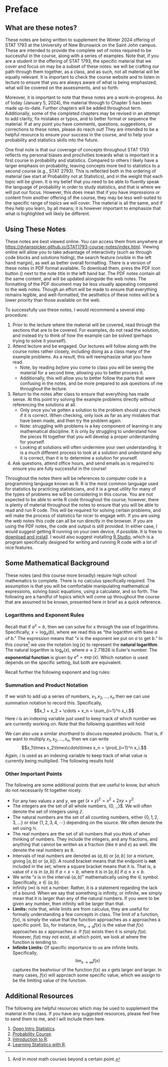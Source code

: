 # Preface {.unnumbered}

## What are these notes?
These notes are being written to supplement the Winter 2024 offering of STAT 1793 at the University of New Brunswick on the Saint John campus. These are intended to provide the complete set of notes required to be successful in the course, along with a series of examples. Note that, if you are a student in the offering of STAT 1793, the specific material that we cover and focus on may be a subset of these notes: we will be crafting our path through them together, as a class, and as such, not all material will be equally relevant. It is important to check the course website and to listen in lecture to ensure that you are always aware of what is being emphasized, what will be covered on the assessments, and so forth.

Moreover, it is important to note that these notes are a work-in-progress. As of today (January 5, 2024), the material through to Chapter 5 has been made up-to-date. Further chapters will be added throughout term. Additionally, some of the completed chapters may be revised in an attempt to add clarity, fix mistakes or typos, and to better format or sequence the material. If at any point you have comments, questions, suggestions, or corrections to these notes, please do reach out! They are intended to be a helpful resource to ensure your success in the course, and to help your probability and statistics skills into the future.

One final note is that our coverage of concepts throughout STAT 1793 reflects my personal biases and proclivities towards what is important in a first course in probability and statistics. Compared to others I likely have a larger emphasis on probability, leaving concepts more tied to statistics to a second course (e.g., STAT 2793). This is reflected both in the ordering of material (we start at Probability not at Statistics), and in the weight that each topic will be given. It is my belief that you need to be able to fluently speak the language of probability in order to study statistics, and that is where we will put our focus. However, this does mean that if you have impressions or content from another offering of the course, they may be less well-suited to the specific range of topics we will cover. The material is all the same, and if they help you learn, by all means; it is however important to emphasize that what is highlighted will likely be different.

## Using These Notes 
These notes are best viewed online. You can access them from anywhere at [https://dylanspicker.github.io/STAT1793-course-notes/index.html](https://dylanspicker.github.io/STAT1793-course-notes/index.html). Viewing online will allow you to take advantage of interactivity (such as through code blocks and solutions hiding), the search feature (visible in the left hand margin), as well as better overall formatting. There is a version of these notes in PDF format available. To download them, press the PDF icon button (<i class="bi bi-file-pdf"></i>) next to the note title in the left hand bar. The PDF notes contain all the same content, and will be updated alongside the web notes. The formatting of the PDF document may be less visually appealing compared to the web notes. Though an effort will be made to ensure that everything remains legible, and well-formatted, the aesthetics of these notes will be a lower priority than those available on the web.

To successfully use these notes, I would recommend a several step procedure:

1. Prior to the lecture where the material will be covered, read through the sections that are to be covered. For examples, do not read the solution, and instead try to think of how the example can be solved (perhaps trying to solve it yourself).
2. Attend lecture and be engaged. Our lectures will follow along with the course notes rather closely, including doing as a class many of the example problems. As a result, this will reemphasize what you have read.
    * Note, by reading *before* you come to class you will be seeing the material for a second time, allowing you to better process it. 
    * Additionally, this will allow you to better follow the parts that were confusing in the notes, and be more prepared to ask questions of me throughout the lecture.
3. Return to the notes after class to ensure that everything has made sense. At this point try solving the example problems directly without referencing the solutions at all.
    * Only once you've gotten a solution to the problem should you check if it is correct. When checking, only look as far as any mistakes that have been made, and then try the problem again.
    * Note: struggling with problems is a key component of learning in any mathematical discipline. It is only by struggling to understand how the pieces fit together that you will develop a proper understanding for yourself.
    * Looking at solutions will often undermine your own understanding. It is a much different process to look at a solution and understand why it is correct, than it is to determine a solution for yourself.
4. Ask questions, attend office hours, and send emails as is required to ensure you are fully successful in the course!

Throughout the notes there will be references to computer code in a programming language known as R. R is the most common language used for statistics by practicing statisticians, and it is a great utility for many of the types of problems we will be considering in this course. You are not expected to be able to write R code throughout the course, however, there is plenty of material throughout the notes to ensure that you will be able to read and run R code. This will be required for solving certain problems, and will make the process of statistics far nicer to engage with. If you are using the web notes this code can all be run directly in the browser. If you are using the PDF notes, the code and output is still provided. In either case, I would suggest getting R running on your own device, if possible. It is free to [download and install](https://cran.rstudio.com/). I would also suggest installing [R Studio](https://posit.co/download/rstudio-desktop/), which is a program specifically designed for writing and running R code with a lot of nice features. 

## Some Mathematical Background
These notes (and this course more broadly) require high school mathematics to complete. There is no calculus specifically required. The assumption is that you will be comfortable manipulating mathematical expressions, solving basic equations, using a calculator, and so forth. The following are a handful of topics which will come up throughout the course that are assumed to be known, presented here in brief as a quick reference.

### Logarithms and Exponent Rules
Recall that if $a^x = b$, then we can solve for $x$ through the use of logarithms. Specifically, $x = \log_a(b)$, where we read this as "the logarithm with base $a$ of $b$." The expression means that "$x$ is the exponent we put on $a$ to get $b$." In this course^[And in most math courses beyond a certain point.] we use the notation $\log(x)$ to represent the **natural logarithm**. The natural logarithm is $\log_e(x)$, where $e \approx  2.71828$ is Euler's number. The **exponential function** is given by $e^{x} = \exp(x)$. Which notation is used depends on the specific setting, but both are equivalent. 

Recall further the following exponent and log rules:\begin{align*}
a^b\times a^c &= a^{b + c} \\
a^b\times c^b &= (ac)^b \\
a^{-b} &= \frac{1}{a^b} \\
\left(a^{b}\right)^c &= a^{bc} \\
a^0 &= 1 \\
\log(ab) &= \log(a) + \log(b) \\
\log(a^b) &= b\log(a) \\
\log(1) &= 0 \\
\log(e) &= 1.
\end{align*}

### Summation and Product Notation
If we wish to add up a series of numbers, $x_1,x_2,\dots,x_n$ then we can use summation notation to record this. Specifically, $$x_1 + x_2 + \cdots + x_n = \sum_{i=1}^n x_i.$$ Here $i$ is an indexing variable just used to keep track of which number we are currently working on. Note that the following quantities will hold \begin{align*}
    \sum_{i=1}^n (x_i + y_i) &= \sum_{i=1}^n x_i + \sum_{i=1}^n y_i \\
    \sum_{i=1}^n (x_i - y_i) &= \sum_{i=1}^n x_i - \sum_{i=1}^n y_i \\
    \sum_{i=1}^n cx_i &= c\sum_{i=1}^n x_i.
\end{align*} 

We can also use a similar shorthand to discuss repeated products. That is, if we want to multiply $x_1,x_2,\dots,x_n$, then we can write $$x_1\times x_2\times\cdots\times x_n = \prod_{i=1}^n x_i.$$ Again, $i$ is used as an indexing variable to keep track of what value is currently being multiplied. The following results hold \begin{align*}
    \prod_{i=1}^n x &= x^n \\
    \prod_{i=1}^n b^{x_i} &= b^{\sum_{i=1}^n x_i} \\
    \prod_{i=1}^n cx_i &= c^n\prod_{i=1}^n x_i.
\end{align*}

### Other Important Points
The following are some additional points that are useful to know, but which do not necessarily fit together nicely.

* For any two values $x$ and $y$, we get $(x + y)^2 = x^2 + 2xy + y^2$.
* The integers are the set of all whole numbers, \{0, \pm1,\pm2,\dots\}$. We will often denote the set of integers using $\mathbb{Z}$.
* The natural numbers are the set of all counting numbers, either $\{0,1,2,3,\dots\}$ or else $\{1,2,3,4,\cdots\}$ depending on the source. We often denote the set using $\mathbb{N}$.
* The real numbers are the set of all numbers that you think of when thinking of numbers. They include the integers, and any fractions, and anything that cannot be written as a fraction (like $\pi$ and $e$) as well. We denote the real numbers as $\mathbb{R}$.
* Intervals of real numbers are denoted as $(a,b)$ or $[a,b]$ (or a mixture, giving $[a,b)$ or $(a,b]$). A round bracket means that the endpoint is **not** included in the set, where a square bracket means that it is. That is, a value of $x$ is in $(a,b)$ if $a < x < b$, where it is in $[a,b]$ if $a \leq x \leq b$.
* We write "$x$ is in the interval $(a,b)$" mathematically using the $\in$ symbol. Specifically, $x \in (a,b)$.
* Infinity ($\infty$) is not a number. Rather, it is a statement regarding the lack of a bound. When we say that something is infinity, or infinite, we simply mean that it is larger than any of the natural numbers. If you were to be given any number, then infinity will be larger than that.
* **Limits:** note that, while limits are from calculus, they are useful for formally understanding a few concepts in class. The limit of a function, $f(x)$, is simply the value that the function approaches as $x$ approaches a specific point. So, for instance, $\lim_{x\to a} f(x)$ is the value that $f(x)$ approaches as $x$ approaches $a$. If $f(a)$ exists then it is simply $f(a)$. However, $f(a)$ may not exist, at which point, we look at where the function is tending to. 
* **Infinite Limits:** Of specific importance to us are infinite limits. Specifically, $$\lim_{x\to\infty}f(x)$$ captures the beahviour of the function $f(x)$ as $x$ gets larger and larger. In many cases, $f(x)$ will approach some specific value, which we assign to be the limiting value of the function.

## Additional Resources
The following are helpful resources which may be used to supplement the material in the class. If you have any suggested resources, please feel free to send them to me, and I will include them here.

1. [Open Intro Statistics](https://www.openintro.org/book/os/).
2. [Probability Course](https://www.probabilitycourse.com/).
3. [Introduction to R](https://bookdown.org/f_lennert/introduction-to-r/).
4. [Learning Statistics with R](https://learningstatisticswithr.com/).